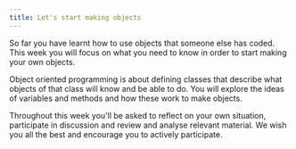 ```yaml
---
title: Let's start making objects
---
```


So far you have learnt how to use objects that someone else has coded. This week you will focus on what you need to know in order to start making your own objects.

Object oriented programming is about defining classes that describe what objects of that class will know and be able to do. You will explore the ideas of variables and methods and how these work to make objects.

Throughout this week you'll be asked to reflect on your own situation, participate in discussion and review and analyse relevant material. We wish you all the best and encourage you to actively participate.

